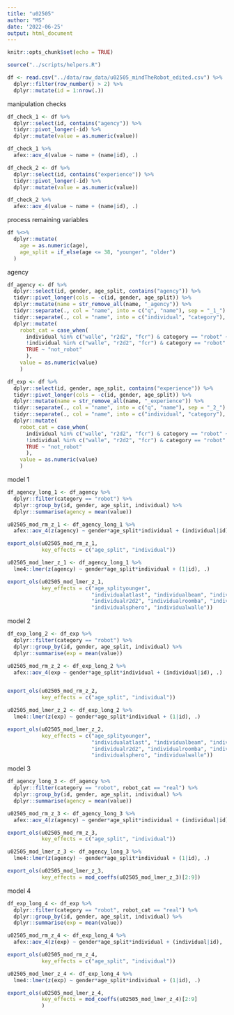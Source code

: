 ```yaml
---
title: "u02505"
author: "MS"
date: '2022-06-25'
output: html_document
---
```


```r
knitr::opts_chunk$set(echo = TRUE)

source("../scripts/helpers.R")

df <- read.csv("../data/raw_data/u02505_mindTheRobot_edited.csv") %>% 
  dplyr::filter(row_number() > 2) %>% 
  dplyr::mutate(id = 1:nrow(.))

```

manipulation checks

```r
df_check_1 <- df %>% 
  dplyr::select(id, contains("agency")) %>% 
  tidyr::pivot_longer(-id) %>% 
  dplyr::mutate(value = as.numeric(value))

df_check_1 %>% 
  afex::aov_4(value ~ name + (name|id), .)

df_check_2 <- df %>% 
  dplyr::select(id, contains("experience")) %>% 
  tidyr::pivot_longer(-id) %>% 
  dplyr::mutate(value = as.numeric(value))

df_check_2 %>% 
  afex::aov_4(value ~ name + (name|id), .)
```

process remaining variables 


```r
df %<>% 
  dplyr::mutate(
    age = as.numeric(age), 
    age_split = if_else(age <= 38, "younger", "older")
  )
```

agency

```r
df_agency <- df %>% 
  dplyr::select(id, gender, age_split, contains("agency")) %>% 
  tidyr::pivot_longer(cols = -c(id, gender, age_split)) %>% 
  dplyr::mutate(name = str_remove_all(name, "_agency")) %>% 
  tidyr::separate(., col = "name", into = c("q", "name"), sep = "_1_") %>% 
  tidyr::separate(., col = "name", into = c("individual", "category"), sep = "_") %>% 
  dplyr::mutate(
    robot_cat = case_when(
      individual %in% c("walle", "r2d2", "fcr") & category == "robot" ~ "fictional",
      !individual %in% c("walle", "r2d2", "fcr") & category == "robot" ~ "real",
      TRUE ~ "not_robot"
      ), 
    value = as.numeric(value)
    )

df_exp <- df %>% 
  dplyr::select(id, gender, age_split, contains("experience")) %>% 
  tidyr::pivot_longer(cols = -c(id, gender, age_split)) %>% 
  dplyr::mutate(name = str_remove_all(name, "_experience")) %>% 
  tidyr::separate(., col = "name", into = c("q", "name"), sep = "_2_") %>% 
  tidyr::separate(., col = "name", into = c("individual", "category"), sep = "_") %>% 
  dplyr::mutate(
    robot_cat = case_when(
      individual %in% c("walle", "r2d2", "fcr") & category == "robot" ~ "fictional",
      !individual %in% c("walle", "r2d2", "fcr") & category == "robot" ~ "real",
      TRUE ~ "not_robot"
      ), 
    value = as.numeric(value)
    )
```

model 1 

```r
df_agency_long_1 <- df_agency %>% 
  dplyr::filter(category == "robot") %>% 
  dplyr::group_by(id, gender, age_split, individual) %>% 
  dplyr::summarise(agency = mean(value)) 

u02505_mod_rm_z_1 <- df_agency_long_1 %>% 
  afex::aov_4(z(agency) ~ gender*age_split*individual + (individual|id), .)

export_ols(u02505_mod_rm_z_1, 
           key_effects = c("age_split", "individual"))

u02505_mod_lmer_z_1 <- df_agency_long_1 %>% 
  lme4::lmer(z(agency) ~ gender*age_split*individual + (1|id), .) 

export_ols(u02505_mod_lmer_z_1, 
           key_effects = c("age_splityounger", 
                           "individualatlast", "individualbeam", "individualfcr", "individualmaslo", 
                           "individualr2d2", "individualroomba", "individualsiri", "individualsophia", 
                           "individualsphero", "individualwalle"))
```

model 2

```r
df_exp_long_2 <- df_exp %>% 
  dplyr::filter(category == "robot") %>% 
  dplyr::group_by(id, gender, age_split, individual) %>% 
  dplyr::summarise(exp = mean(value)) 

u02505_mod_rm_z_2 <- df_exp_long_2 %>% 
  afex::aov_4(exp ~ gender*age_split*individual + (individual|id), .)


export_ols(u02505_mod_rm_z_2, 
           key_effects = c("age_split", "individual"))

u02505_mod_lmer_z_2 <- df_exp_long_2 %>% 
  lme4::lmer(z(exp) ~ gender*age_split*individual + (1|id), .) 

export_ols(u02505_mod_lmer_z_2, 
           key_effects = c("age_splityounger", 
                           "individualatlast", "individualbeam", "individualfcr", "individualmaslo", 
                           "individualr2d2", "individualroomba", "individualsiri", "individualsophia", 
                           "individualsphero", "individualwalle"))
```

model 3 

```r
df_agency_long_3 <- df_agency %>% 
  dplyr::filter(category == "robot", robot_cat == "real") %>% 
  dplyr::group_by(id, gender, age_split, individual) %>% 
  dplyr::summarise(agency = mean(value)) 

u02505_mod_rm_z_3 <- df_agency_long_3 %>% 
  afex::aov_4(z(agency) ~ gender*age_split*individual + (individual|id), .)

export_ols(u02505_mod_rm_z_3, 
           key_effects = c("age_split", "individual"))

u02505_mod_lmer_z_3 <- df_agency_long_3 %>% 
  lme4::lmer(z(agency) ~ gender*age_split*individual + (1|id), .)

export_ols(u02505_mod_lmer_z_3, 
           key_effects = mod_coeffs(u02505_mod_lmer_z_3)[2:9])
```


model 4 

```r
df_exp_long_4 <- df_exp %>% 
  dplyr::filter(category == "robot", robot_cat == "real") %>% 
  dplyr::group_by(id, gender, age_split, individual) %>% 
  dplyr::summarise(exp = mean(value)) 

u02505_mod_rm_z_4 <- df_exp_long_4 %>% 
  afex::aov_4(z(exp) ~ gender*age_split*individual + (individual|id), .)

export_ols(u02505_mod_rm_z_4, 
           key_effects = c("age_split", "individual"))

u02505_mod_lmer_z_4 <- df_exp_long_4 %>% 
  lme4::lmer(z(exp) ~ gender*age_split*individual + (1|id), .)

export_ols(u02505_mod_lmer_z_4, 
           key_effects = mod_coeffs(u02505_mod_lmer_z_4)[2:9]
           )
```



